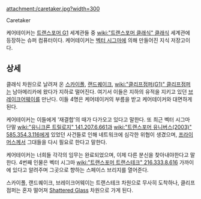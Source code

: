 attachment:/caretaker.jpg?width=300

Caretaker

케어테이커는 [[트랜스포머 G1]] 세계관들 중 [[wiki:"트랜스포머 클래식" 클래식]] 세계관에 등장하는 슈퍼 컴퓨터이다. 케어테이커는 [[벡터 시그마]]에 의해 만들어진 지식 저장고이다.

== 상세 ==
클래식 차원으로 날려져 온 [[스카이폴]], [[랜드퀘이크]], [[wiki:"클리프점퍼(G1)" 클리프점퍼]]는 남아메리카에 왔다가 지하로 떨어진다. 여기서 이들은 지하의 유적을 지키고 있던 [[브레이크어웨이]]를 만난다. 이들 4명은 케어테이커의 부름을 받고 케어테이커와 대면하게 된다.

케어테이커는 이들에게 '재결합'의 때가 다가오고 있다고 말한다. 또 최근 벡터 시그마 단말 [[wiki:"유니크론 트릴로지" 141.207.6.661]]과 [[wiki:"트랜스포머 유니버스(2003)" 585.354.3.116]]에게 있었던 사건들로 인해 네트워크에 심각한 위협이 생겼으며, [[프라이머스]]께서 그대들을 다시 필요로 한다고 말한다.

케어테이커는 너희들 각각의 임무는 완료되었으며, 이제 다른 분신을 찾아내야한다고 말한다. 4번째 인물은 벡터 시그마 [[wiki:"트랜스포머 트랜스테크" 216.333.8.616]] 가까이에 있다고 알려주며 그곳으로 향하는 스페이스 브리지를 열어준다.
 
스카이폴, 랜드퀘이크, 브레이크어웨이는 트랜스테크 차원으로 무사히 도착하나, 클리프점퍼는 혼자 떨어져 [[Shattered Glass]] 차원으로 가게 된다.
